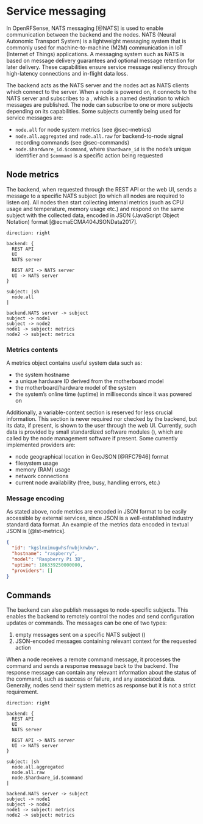 # Service messaging {#sec-serviceMessaging}
In OpenRFSense, NATS messaging [@NATS] is used to enable communication between the backend and the nodes. NATS (Neural Autonomic Transport System) is a lightweight messaging system that is commonly used for machine-to-machine (M2M) communication in IoT (Internet of Things) applications. A messaging system such as NATS is based on message delivery guarantees and optional message retention for later delivery. These capabilities ensure service message resiliency through high-latency connections and in-flight data loss.

The backend acts as the NATS server and the nodes act as NATS clients which connect to the server. When a node is powered on, it connects to the NATS server and subscribes to a \enquote{subject}, which is a named destination to which messages are published. The node can subscribe to one or more subjects depending on its capabilities. Some subjects currently being used for service messages are:

* `node.all` for node system metrics (see @sec-metrics)
* `node.all.aggregated` and `node.all.raw` for backend-to-node signal recording commands (see @sec-commands)
* `node.$hardware_id.$command`, where `$hardware_id` is the node's unique identifier and `$command` is a specific action being requested

## Node metrics {#sec-metrics}
The backend, when requested through the REST API or the web UI, sends a \enquote{status request} message to a specific NATS subject (to which all nodes are required to listen on). All nodes then start collecting internal metrics (such as CPU usage and temperature, memory usage etc.) and respond on the same subject with the collected data, encoded in JSON (JavaScript Object Notation) format [@ecmaECMA404JSONData2017].

```{#fig-metrics .d2 fig-cap="node metrics request flow"}
direction: right

backend: {
  REST API
  UI
  NATS server

  REST API -> NATS server
  UI -> NATS server
}

subject: |sh
  node.all
|

backend.NATS server -> subject
subject -> node1
subject -> node2
node1 -> subject: metrics
node2 -> subject: metrics
```

### Metrics contents
A metrics object contains useful system data such as:

* the system hostname
* a unique hardware ID derived from the motherboard model
* the motherboard/hardware model of the system
* the system's online time (uptime) in milliseconds since it was powered on

Additionally, a variable-content section is reserved for less crucial information. This section is never required nor checked by the backend, but its data, if present, is shown to the user through the web UI. Currently, such data is provided by small standardized software modules (\enquote{providers}), which are called by the node management software if present. Some currently implemented providers are:

* node geographical location in GeoJSON [@RFC7946] format
* filesystem usage
* memory (RAM) usage
* network connections
* current node availability (free, busy, handling errors, etc.)

### Message encoding
As stated above, node metrics are encoded in JSON format to be easily accessible by external services, since JSON is a well-established industry standard data format. An example of the metrics data encoded in textual JSON is [@lst-metrics].

```{#lst-metrics .json lst-cap="example metrics object in JSON format"}
{
  "id": "kgslnximugwhsfnwbjknwbv",
  "hostname": "raspberry",
  "model": "Raspberry Pi 3B",
  "uptime": 186339250000000,
  "providers": []
}
```

## Commands {#sec-commands}
The backend can also publish messages to node-specific subjects. This enables the backend to remotely control the nodes and send configuration updates or commands. The messages can be one of two types:

1. empty messages sent on a specific NATS subject (\enquote{pings})
2. JSON-encoded messages containing relevant context for the requested action

When a node receives a remote command message, it processes the command and sends a response message back to the backend. The response message can contain any relevant information about the status of the command, such as success or failure, and any associated data. Generally, nodes send their system metrics as response but it is not a strict requirement.

```{#fig-commands .d2 fig-cap="sensor campaign command flow"}
direction: right

backend: {
  REST API
  UI
  NATS server

  REST API -> NATS server
  UI -> NATS server
}

subject: |sh
  node.all.aggregated
  node.all.raw
  node.$hardware_id.$command
|

backend.NATS server -> subject
subject -> node1
subject -> node2
node1 -> subject: metrics
node2 -> subject: metrics
```
